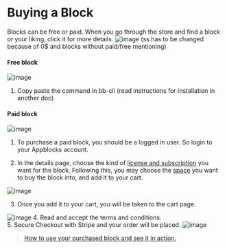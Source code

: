 # Buying a Block

Blocks can be free or paid. When you go through the store and find a block or your liking, click it for more details. 
![image](https://user-images.githubusercontent.com/33730398/217485953-8268dcca-3a33-4d7f-bbf5-0ebe78523b62.png) 
(ss has to be changed because of 0$ and blocks without paid/free mentioning)

#### Free block  
![image](https://user-images.githubusercontent.com/33730398/217484496-6eef0402-ccb7-4b46-a5d2-5a5a6148ac19.png)
1. Copy paste the command in bb-cli (read instructions for installation in another doc)

#### Paid block
![image](https://user-images.githubusercontent.com/33730398/217485241-19ccdaee-1e0b-46e8-8655-dc671a5fa6e9.png)  

1. To purchase a paid block, you should be a logged in user. So login to your Appblocks account. 

2. In the details page, choose the kind of [license and subscription](https://docs.appblocks.com/docs/Licences%20and%20Subscriptions) you want for the block. Following this, you may choose the [space](https://docs.appblocks.com/docs/Spaces) you want to buy the block into, and add it to your cart.  
  
![image](https://user-images.githubusercontent.com/33730398/217492383-e0b84bbf-63d8-45f5-bf50-d8ea75103868.png)

3. Once you add it to your cart, you will be taken to the cart page.  
 
![image](https://user-images.githubusercontent.com/33730398/217492712-6a4c23e2-e651-4b90-bae5-3f634bbc67b3.png)
4. Read and accept the terms and conditions.  
5. Secure Checkout with Stripe and your order will be placed.
![image](https://user-images.githubusercontent.com/33730398/203919780-822d1c50-d446-4306-b2bd-a86604af87ad.png)  

>[How to use your purchased block and see it in action.](https://docs.appblocks.com/docs/Getting%20Started%20with%20blocks#using-the-purchased-block)

 
